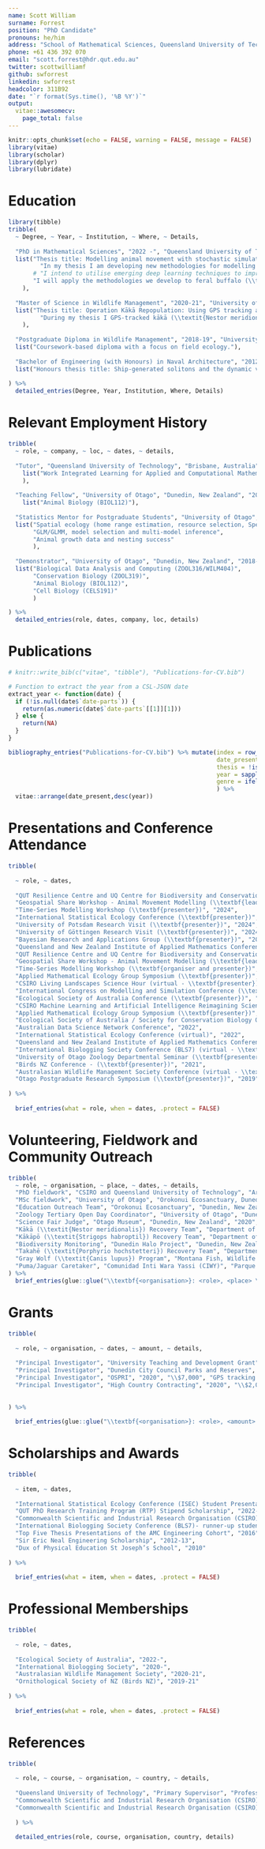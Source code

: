```yaml
---
name: Scott William
surname: Forrest
position: "PhD Candidate"
pronouns: he/him
address: "School of Mathematical Sciences, Queensland University of Technology"
phone: +61 436 392 070
email: "scott.forrest@hdr.qut.edu.au"
twitter: scottwilliamf
github: swforrest
linkedin: swforrest
headcolor: 311B92
date: "`r format(Sys.time(), '%B %Y')`"
output:
  vitae::awesomecv:
    page_total: false
---
```


```r

knitr::opts_chunk$set(echo = FALSE, warning = FALSE, message = FALSE)
library(vitae)
library(scholar)
library(dplyr)
library(lubridate)

```

# Education

```r

library(tibble)
tribble(
  ~ Degree, ~ Year, ~ Institution, ~ Where, ~ Details,
  
  "PhD in Mathematical Sciences", "2022 -", "Queensland University of Technology", "Brisbane, Australia",
  list("Thesis title: Modelling animal movement with stochastic simulations and deep learning",
         "In my thesis I am developing new methodologies for modelling animal movement, with a focus on stochastic simulations.",
       # "I intend to utilise emerging deep learning techniques to improve our ability to understand and predict animal movement.",
       "I will apply the methodologies we develop to feral buffalo (\\textit{Bubalus bubalis}) and cattle (\\textit{Bos indicus}) in Northern Australia's tropical savannas."
    ),
  
  "Master of Science in Wildlife Management", "2020-21", "University of Otago", "Dunedin, New Zealand",
  list("Thesis title: Operation Kākā Repopulation: Using GPS tracking and spatial modelling to restore a flagship species.",
         "During my thesis I GPS-tracked kākā (\\textit{Nestor meridionalis}) and quantified their space use and resource selection, as well as their behaviours through accelerometry data."
    ),
  
  "Postgraduate Diploma in Wildlife Management", "2018-19", "University of Otago", "Dunedin, New Zealand",
  list("Coursework-based diploma with a focus on field ecology."),
  
  "Bachelor of Engineering (with Honours) in Naval Architecture", "2012-16", "Flinders University and Australian Maritime College", "Adelaide and Launceston, Australia",
  list("Honours thesis title: Ship-generated solitons and the dynamic vessel response as a function of blockage.")
  
) %>%
  detailed_entries(Degree, Year, Institution, Where, Details)

```

# Relevant Employment History

```r

tribble(
  ~ role, ~ company, ~ loc, ~ dates, ~ details,
  
  "Tutor", "Queensland University of Technology", "Brisbane, Australia", "2023", 
    list("Work Integrated Learning for Applied and Computational Mathematics (MXB328)"
    ),
  
  "Teaching Fellow", "University of Otago", "Dunedin, New Zealand", "2020-21", 
    list("Animal Biology (BIOL112)"),
  
  "Statistics Mentor for Postgraduate Students", "University of Otago", "Dunedin, New Zealand", "2019-21", 
  list("Spatial ecology (home range estimation, resource selection, Species Distribution Modelling)",
       "GLM/GLMM, model selection and multi-model inference",
       "Animal growth data and nesting success"
       ),
  
  "Demonstrator", "University of Otago", "Dunedin, New Zealand", "2018-21", 
  list("Biological Data Analysis and Computing (ZOOL316/WILM404)",
       "Conservation Biology (ZOOL319)",
       "Animal Biology (BIOL112)",
       "Cell Biology (CELS191)"
       )

) %>% 
  detailed_entries(role, dates, company, loc, details)

```

<!-- \newpage -->

# Publications

```r

# knitr::write_bib(c("vitae", "tibble"), "Publications-for-CV.bib")

# Function to extract the year from a CSL-JSON date
extract_year <- function(date) {
  if (!is.null(date$`date-parts`)) {
    return(as.numeric(date$`date-parts`[[1]][1]))
  } else {
    return(NA)
  }
}

bibliography_entries("Publications-for-CV.bib") %>% mutate(index = row_number(),
                                                           date_present = !is.na(issued),
                                                           thesis = !is.na(genre),
                                                           year = sapply(issued, extract_year),
                                                           genre = ifelse(publisher == "Australian Maritime College", "Honour's thesis", genre)
                                                           ) %>%
  vitae::arrange(date_present,desc(year))

```

# Presentations and Conference Attendance

```r

tribble(
  
  ~ role, ~ dates,
  
  "QUT Resilience Centre and UQ Centre for Biodiversity and Conservation Science ECR event (\\textbf{speaker})", "2024",
  "Geospatial Share Workshop - Animal Movement Modelling (\\textbf{lead presenter})", "2024",
  "Time-Series Modelling Workshop (\\textbf{presenter})", "2024",
  "International Statistical Ecology Conference (\\textbf{presenter})", "2024",
  "University of Potsdam Research Visit (\\textbf{presenter})", "2024",
  "University of Göttingen Research Visit (\\textbf{presenter})", "2024",
  "Bayesian Research and Applications Group (\\textbf{presenter})", "2024",
  "Queensland and New Zealand Institute of Applied Mathematics Conference (\\textbf{presenter})", "2024",
  "QUT Resilience Centre and UQ Centre for Biodiversity and Conservation Science ECR event (\\textbf{speaker})", "2024",
  "Geospatial Share Workshop - Animal Movement Modelling (\\textbf{lead presenter})", "2024",
  "Time-Series Modelling Workshop (\\textbf{organiser and presenter})", "2024",
  "Applied Mathematical Ecology Group Symposium (\\textbf{presenter})", "2024",
  "CSIRO Living Landscapes Science Hour (virtual - \\textbf{presenter})", "2023",
  "International Congress on Modelling and Simulation Conference (\\textbf{presenter})", "2023",
  "Ecological Society of Australia Conference (\\textbf{presenter})", "2023",
  "CSIRO Machine Learning and Artificial Intelligence Reimagining Science Symposium", "2023",
  "Applied Mathematical Ecology Group Symposium (\\textbf{presenter})", "2023",
  "Ecological Society of Australia / Society for Conservation Biology Oceania Conference (\\textbf{presenter})", "2022",
  "Australian Data Science Network Conference", "2022",
  "International Statistical Ecology Conference (virtual)", "2022",
  "Queensland and New Zealand Institute of Applied Mathematics Conference", "2022",
  "International Biologging Society Conference (BLS7) (virtual - \\textbf{presenter})", "2021",
  "University of Otago Zoology Departmental Seminar (\\textbf{presenter})", "2021",
  "Birds NZ Conference - (\\textbf{presenter})", "2021",
  "Australasian Wildlife Management Society Conference (virtual - \\textbf{presenter})", "2020",
  "Otago Postgraduate Research Symposium (\\textbf{presenter})", "2019"
  
) %>% 
  
  brief_entries(what = role, when = dates, .protect = FALSE)

```

# Volunteering, Fieldwork and Community Outreach

```r

tribble(
  ~ role, ~ organisation, ~ place, ~ dates, ~ details,
  "PhD fieldwork", "CSIRO and Queensland University of Technology", "Arnhem Land, Australia", "2023", "Attaching GPS devices to feral buffalo (\\textit{Bubalus bubalis})",
  "MSc fieldwork", "University of Otago", "Orokonui Ecosanctuary, Dunedin, New Zealand", "2020-21", "Attaching VHF and GPS devices to kākā (\\textit{Nestor meridionalis}) and collecting data multiple times each week",
  "Education Outreach Team", "Orokonui Ecosanctuary", "Dunedin, New Zealand", "2020-21", "Educational tours for school and public groups within Orokonui Ecosanctuary.",
  "Zoology Tertiary Open Day Coordinator", "University of Otago", "Dunedin, New Zealand", "2020", "Organising and running the Zoology stand at the University of Otago Tertiary Open Day.",
  "Science Fair Judge", "Otago Museum", "Dunedin, New Zealand", "2020", "Judging science fair projects for secondary school students.",
  "Kākā (\\textit{Nestor meridionalis}) Recovery Team", "Department of Conservation", "Fiordland National Park, New Zealand", "2019", "Mist-netting kākā and attaching telemetry devices.",
  "Kākāpō (\\textit{Strigops habroptil}) Recovery Team", "Department of Conservation", "Whenua Hou (Codfish Island), New Zealand", "2019", "Juvenile kākāpō feeding and health checks, telemetry device attachment and triangulation.",
  "Biodiversity Monitoring", "Dunedin Halo Project", "Dunedin, New Zealand", "2019", "Monitoring of pest control tracking tunnels.",
  "Takahē (\\textit{Porphyrio hochstetteri}) Recovery Team", "Department of Conservation", "Kahurangi National Park", "2018", "Takahē telemetry triangulation and health checks.",
  "Gray Wolf (\\textit{Canis lupus}) Program", "Montana Fish, Wildlife and Parks", "Western Montana, USA", "2017", "Gray wolf telemetry triangulation and assessment of presence through faeces and markings.",
  "Puma/Jaguar Caretaker", "Comunidad Inti Wara Yassi (CIWY)", "Parque Ambue Ari, Bolivia", "2014", "Caring for rehabilitated pumas (\\textit{Puma concolor}) and jaguars (\\textit{Panthera onca})."
) %>% 
  brief_entries(glue::glue("\\textbf{<organisation>}: <role>, <place> \\newline <details>", .open = "<", .close = ">"), paste0(dates, "\\newline"), .protect = FALSE)

```

<!-- \newpage -->

# Grants

```r

tribble(
  
  ~ role, ~ organisation, ~ dates, ~ amount, ~ details,
  
  "Principal Investigator", "University Teaching and Development Grant", "2020-21", "\\$10,124", "Integrating MOOC platform xOtago into the teaching of Zoology papers for future flexibility and resilience",
  "Principal Investigator", "Dunedin City Council Parks and Reserves", "2020", "\\$15,000", "GPS tracking kākā from Orokonui Ecosanctuary",
  "Principal Investigator", "OSPRI", "2020", "\\$7,000", "GPS tracking kākā from Orokonui Ecosanctuary",
  "Principal Investigator", "High Country Contracting", "2020", "\\$2,000", "GPS tracking kākā from Orokonui Ecosanctuary"
  
  
) %>% 
  
  brief_entries(glue::glue("\\textbf{<organisation>}: <role>, <amount> \\newline <details>", .open = "<", .close = ">"), paste0(dates, "\\newline"), .protect = FALSE)

```

# Scholarships and Awards

```r

tribble(
  
  ~ item, ~ dates,
  
  "International Statistical Ecology Conference (ISEC) Student Presentation Award", "2024",
  "QUT PhD Research Training Program (RTP) Stipend Scholarship", "2022-",
  "Commonwealth Scientific and Industrial Research Organisation (CSIRO) Top-Up Scholarship", "2022-",
  "International Biologging Society Conference (BLS7)- runner-up student presentation", "2021",
  "Top Five Thesis Presentations of the AMC Engineering Cohort", "2016",
  "Sir Eric Neal Engineering Scholarship", "2012-13",
  "Dux of Physical Education St Joseph’s School", "2010"
  
) %>% 
  
  brief_entries(what = item, when = dates, .protect = FALSE)

```

# Professional Memberships

```r

tribble(
  
  ~ role, ~ dates,
  
  "Ecological Society of Australia", "2022-",
  "International Biologging Society", "2020-",
  "Australasian Wildlife Management Society", "2020-21",
  "Ornithological Society of NZ (Birds NZ)", "2019-21"
  
) %>% 
  
  brief_entries(what = role, when = dates, .protect = FALSE)

```

# References

```r

tribble(
  
  ~ role, ~ course, ~ organisation, ~ country, ~ details,
  
  "Queensland University of Technology", "Primary Supervisor", "Professor Michael Bode", "Brisbane, Australia", "Email: michael.bode@qut.edu.au",
  "Commonwealth Scientific and Industrial Research Organisation (CSIRO)", "Associate External Supervisor", "Dr Dan Pagendam", "Brisbane, Australia", "Email: dan.pagendam@data61.csiro.au",
  "Commonwealth Scientific and Industrial Research Organisation (CSIRO)", "Primary External Supervisor", "Dr Andrew Hoskins", "Townsville, Australia", "Email: andrew.hoskins@csiro.au"
  
  ) %>% 
  
  detailed_entries(role, course, organisation, country, details)

```

